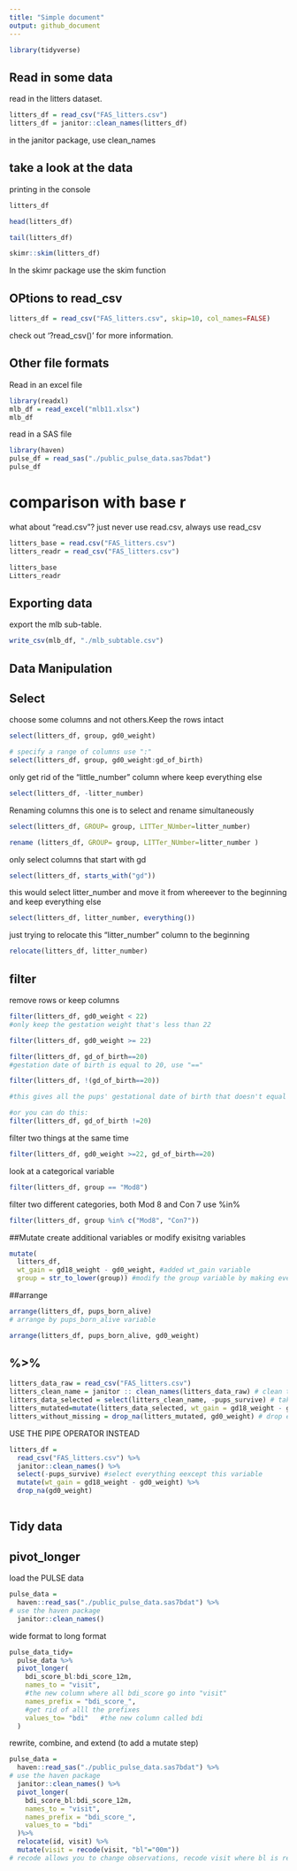 ```yaml
---
title: "Simple document"
output: github_document
---
```


```r
library(tidyverse)
```

## Read in some data
read in the litters dataset.
```r
litters_df = read_csv("FAS_litters.csv")
litters_df = janitor::clean_names(litters_df)
```
in the janitor package, use clean_names


## take a look at the data
printing in the console
```r
litters_df 
``` 

```r
head(litters_df)
```

```r
tail(litters_df)
```

```r
skimr::skim(litters_df)
```
In the skimr package use the skim function

## OPtions to read_csv
```r
litters_df = read_csv("FAS_litters.csv", skip=10, col_names=FALSE)
```
check out '?read_csv()' for more information.


## Other file formats
Read in an excel file
```r
library(readxl)
mlb_df = read_excel("mlb11.xlsx")
mlb_df
```

read in a SAS file
```r
library(haven)
pulse_df = read_sas("./public_pulse_data.sas7bdat")
pulse_df
```
# comparison with base r

what about "read.csv"? just never use read.csv, always use read_csv
```r
litters_base = read.csv("FAS_litters.csv")
litters_readr = read_csv("FAS_litters.csv")

litters_base
Litters_readr
```

## Exporting data
export the mlb sub-table.
```r
write_csv(mlb_df, "./mlb_subtable.csv")
```

## Data Manipulation
## Select
choose some columns and not others.Keep the rows intact
```r
select(litters_df, group, gd0_weight)

# specify a range of columns use ":"
select(litters_df, group, gd0_weight:gd_of_birth)
```

only get rid of the "little_number" column where keep everything else
```r
select(litters_df, -litter_number)
```

Renaming columns
this one is to select and rename simultaneously
```r
select(litters_df, GROUP= group, LITTer_NUmber=litter_number)
```
```r
rename (litters_df, GROUP= group, LITTer_NUmber=litter_number )
```

only select columns that start with gd
```r
select(litters_df, starts_with("gd"))
```

this would select litter_number and move it from whereever
to the beginning and keep everything else
```r
select(litters_df, litter_number, everything())
```
just trying to relocate this "litter_number" column to the beginning
```r
relocate(litters_df, litter_number)
```

## filter
remove rows or keep columns
```r
filter(litters_df, gd0_weight < 22)
#only keep the gestation weight that's less than 22

filter(litters_df, gd0_weight >= 22)
```
```r
filter(litters_df, gd_of_birth==20)
#gestation date of birth is equal to 20, use "=="
```

```r
filter(litters_df, !(gd_of_birth==20))

#this gives all the pups' gestational date of birth that doesn't equal to 20, !() flips it

#or you can do this:
filter(litters_df, gd_of_birth !=20)
```
filter two things at the same time
```r
filter(litters_df, gd0_weight >=22, gd_of_birth==20)
```
look at a categorical variable
```r
filter(litters_df, group == "Mod8")
```
filter two different categories, both Mod 8 and Con 7 use %in%
```r
filter(litters_df, group %in% c("Mod8", "Con7"))
```

##Mutate
create additional variables or modify exisitng variables
```r
mutate(
  litters_df, 
  wt_gain = gd18_weight - gd0_weight, #added wt_gain variable
  group = str_to_lower(group)) #modify the group variable by making everything lower case
```

##arrange
```r
arrange(litters_df, pups_born_alive)
# arrange by pups_born_alive variable

arrange(litters_df, pups_born_alive, gd0_weight)
```
## %>%
```r
litters_data_raw = read_csv("FAS_litters.csv")
litters_clean_name = janitor :: clean_names(litters_data_raw) # clean the names
litters_data_selected = select(litters_clean_name, -pups_survive) # take everything except for pups_survive
litters_mutated=mutate(litters_data_selected, wt_gain = gd18_weight - gd0_weight)
litters_without_missing = drop_na(litters_mutated, gd0_weight) # drop everything where gd0_weight is missing
```

USE THE PIPE OPERATOR INSTEAD

```r
litters_df = 
  read_csv("FAS_litters.csv") %>%
  janitor::clean_names() %>%
  select(-pups_survive) #select everything eexcept this variable
  mutate(wt_gain = gd18_weight - gd0_weight) %>%
  drop_na(gd0_weight)
  
```

## Tidy data
## pivot_longer
load the PULSE data

```r
pulse_data = 
  haven::read_sas("./public_pulse_data.sas7bdat") %>%
# use the haven package
  janitor::clean_names()

```

wide format to long format
```r
pulse_data_tidy=
  pulse_data %>%
  pivot_longer(
    bdi_score_bl:bdi_score_12m, 
    names_to = "visit", 
    #the new column where all bdi_score go into "visit"
    names_prefix = "bdi_score_", 
    #get rid of alll the prefixes
    values_to= "bdi"   #the new column called bdi
  )
```

rewrite, combine, and extend (to add a mutate step)
```r
pulse_data = 
  haven::read_sas("./public_pulse_data.sas7bdat") %>%
# use the haven package
  janitor::clean_names() %>%
  pivot_longer(
    bdi_score_bl:bdi_score_12m,
    names_to = "visit",
    names_prefix = "bdi_score_",
    values_to = "bdi"
  )%>%
  relocate(id, visit) %>%
  mutate(visit = recode(visit, "bl"="00m"))
# recode allows you to change observations, recode visit where bl is replaced by 00m
```






















